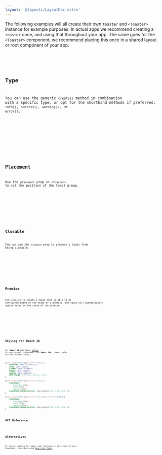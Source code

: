 ```yaml
---
layout: '@layouts/LayoutDoc.astro'
---
```




The following examples will all create their own `toaster` and `<Toaster>` instance for example purposes. In actual apps we recommend creating a `toaster` once, and using that throughout your app.
The same goes for the `<Toaster>` component, we recommend placing this once in a shared layout or root component of your app.

<Preview client:load>
	<Fragment slot="preview">
		<Example client:visible />
	</Fragment>
	<Fragment slot="code">
		<Code code={ExampleRaw} lang="tsx" />
	</Fragment>
</Preview>

## Type

You can use the generic `create()` method in combination with a specific type, or opt for the shorthand methods if preferred: `info()`, `success()`, `warning()`, or `error()`.

<Preview client:load>
	<Fragment slot="preview">
		<ExampleType client:visible />
	</Fragment>
	<Fragment slot="code">
		<Code code={ExampleTypeRaw} lang="tsx" />
	</Fragment>
</Preview>

## Placement

Use the `placement` prop on `<Toaster>` to set the position of the toast group.

<Preview client:load>
	<Fragment slot="preview">
		<ExamplePlacement client:visible />
	</Fragment>
	<Fragment slot="code">
		<Code code={ExamplePlacementRaw} lang="tsx" />
	</Fragment>
</Preview>

## Closable

You can use the `closable` prop to prevent a toast from being closable.

<Preview client:load>
	<Fragment slot="preview">
		<ExampleClosable client:visible closable={false} />
	</Fragment>
	<Fragment slot="code">
		<Code code={ExampleClosableRaw} lang="tsx" />
	</Fragment>
</Preview>

## Promise

Use `promise()` to create a toast that is able to be configured based on the state of a promise. The toast will automatically update based on the state of the promise.

<Preview client:load>
	<Fragment slot="preview">
		<ExamplePromise client:visible />
	</Fragment>
	<Fragment slot="code">
		<Code code={ExamplePromiseRaw} lang="tsx" />
	</Fragment>
</Preview>

## Styling for React 18

For **React 18** add these [styles](https://zagjs.com/components/react/toast#requirement) to your global stylesheet.
For **React 19+**, these styles are set automatically.

```css title="styles.css"
[data-scope='toast'][data-part='root'] {
	translate: var(--x) var(--y);
	scale: var(--scale);
	z-index: var(--z-index);
	height: var(--height);
	opacity: var(--opacity);
	will-change: translate, opacity, scale;
}

[data-scope='toast'][data-part='root'] {
	transition:
		translate 400ms,
		scale 400ms,
		opacity 400ms;
	transition-timing-function: cubic-bezier(0.21, 1.02, 0.73, 1);
}

[data-scope='toast'][data-part='root'][data-state='closed'] {
	transition:
		translate 400ms,
		scale 400ms,
		opacity 200ms;
	transition-timing-function: cubic-bezier(0.06, 0.71, 0.55, 1);
}
```

## API Reference

<ApiTable />

## Alternatives

If you're looking for power user features or more control over templates, consider using [React-Hot-Toast](https://react-hot-toast.com/).
